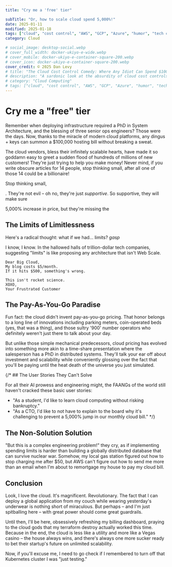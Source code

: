 ```yaml
---
title: "Cry me a 'free' tier"

subTitle: "Or, how to scale cloud spend 5,000%!"
date: 2025-01-11
modified: 2025-01-18
tags: ["cloud", "cost control", "AWS", "GCP", "Azure", "humor", "tech criticism"]
category: Cloud

# social_image: desktop-social.webp
# cover_full_width: docker-ukiyo-e-wide.webp
# cover_mobile: docker-ukiyo-e-container-square-200.webp
# cover_icon: docker-ukiyo-e-container-square-200.webp
cover_credit: © 2025 Dan Levy
# title: "The Cloud Cost Control Comedy: Where Any Idiot Can Spend $100k"
# description: "A sardonic look at the absurdity of cloud cost controls and how the democratization of infrastructure has created both amazing possibilities and terrifying financial risks"
# category: "Cloud Computing"
# tags: ["cloud", "cost control", "AWS", "GCP", "Azure", "humor", "tech criticism"]
---
```




# Cry me a "free" tier



Remember when deploying infrastructure required a PhD in System Architecture, and the blessing of three senior ops engineers? Those were the days. Now, thanks to the miracle of modern cloud platforms, any dingus + keys can summon a $100,000 hosting bill without breaking a sweat.


The cloud vendors, bless their infinitely scalable hearts, have made it so goddamn easy to greet a sudden flood of hundreds of millions of new customers! They're just trying to help you make money! Never mind, if you write obscure articles for 14 people, stop thinking small, after all one of those 14 could be a billionaire!

Stop thinking small, 


. They're not evil – oh no, they're just *supportive*.
So supportive, they will make sure 


 5,000% increase in price, but they're missing the 

## The Limits of Limitlessness

Here's a radical thought: what if we had... limits? *gasp*

I know, I know. In the hallowed halls of trillion-dollar tech companies, suggesting "limits" is like proposing any architecture that isn't Web Scale.

```
Dear Big Cloud,
My blog costs $5/month.
If it hits $500, something's wrong.

This isn't rocket science.
XOXO,
Your Frustrated Customer
```

## The Pay-As-You-Go Paradise

Fun fact: the cloud didn't invent pay-as-you-go pricing. That honor belongs to a long line of innovations including parking meters, coin-operated beds (yes, that was a thing), and those sultry '900' number operators who definitely weren't just there to talk about your day.

But unlike those simple mechanical predecessors, cloud pricing has evolved into something more akin to a time-share presentation where the salesperson has a PhD in distributed systems. They'll talk your ear off about investment and scalability while conveniently glossing over the fact that you'll be paying until the heat death of the universe you just simulated.

{/* ## The User Stories They Can't Solve

For all their AI prowess and engineering might, the FAANGs of the world still haven't cracked these basic user stories:

- "As a student, I'd like to learn cloud computing without risking bankruptcy."
- "As a CTO, I'd like to not have to explain to the board why it's challenging to prevent a 5,000% jump in our monthly cloud bill." */}

## The Non-Solution Solution

"But this is a complex engineering problem!" they cry, as if implementing spending limits is harder than building a globally distributed database that can survive nuclear war. Somehow, my local gas station figured out how to stop charging me after $50, but AWS can't figure out how to send me more than an email when I'm about to remortgage my house to pay my cloud bill.

## Conclusion

Look, I love the cloud. It's magnificent. Revolutionary. The fact that I can deploy a global application from my couch while wearing yesterday's underwear is nothing short of miraculous. But perhaps – and I'm just spitballing here – with great power should come great guardrails.

Until then, I'll be here, obsessively refreshing my billing dashboard, praying to the cloud gods that my terraform destroy actually worked this time. Because in the end, the cloud is less like a utility and more like a Vegas casino – the house always wins, and there's always one more sucker ready to bet their startup's future on unlimited scalability.

Now, if you'll excuse me, I need to go check if I remembered to turn off that Kubernetes cluster I was "just testing."

